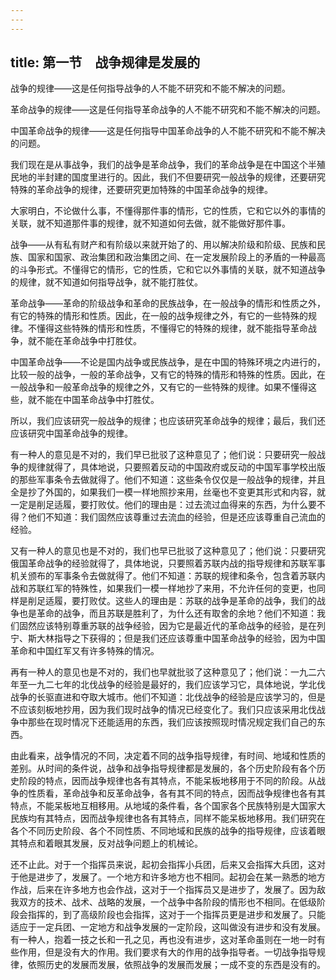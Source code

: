 ```yaml
---
---
---
```

title: 第一节　战争规律是发展的
---




战争的规律——这是任何指导战争的人不能不研究和不能不解决的问题。

革命战争的规律——这是任何指导革命战争的人不能不研究和不能不解决的问题。

中国革命战争的规律——这是任何指导中国革命战争的人不能不研究和不能不解决的问题。



我们现在是从事战争，我们的战争是革命战争，我们的革命战争是在中国这个半殖民地的半封建的国度里进行的。因此，我们不但要研究一般战争的规律，还要研究特殊的革命战争的规律，还要研究更加特殊的中国革命战争的规律。

大家明白，不论做什么事，不懂得那件事的情形，它的性质，它和它以外的事情的关联，就不知道那件事的规律，就不知道如何去做，就不能做好那件事。

战争——从有私有财产和有阶级以来就开始了的、用以解决阶级和阶级、民族和民族、国家和国家、政治集团和政治集团之间、在一定发展阶段上的矛盾的一种最高的斗争形式。不懂得它的情形，它的性质，它和它以外事情的关联，就不知道战争的规律，就不知道如何指导战争，就不能打胜仗。

革命战争——革命的阶级战争和革命的民族战争，在一般战争的情形和性质之外，有它的特殊的情形和性质。因此，在一般的战争规律之外，有它的一些特殊的规律。不懂得这些特殊的情形和性质，不懂得它的特殊的规律，就不能指导革命战争，就不能在革命战争中打胜仗。

中国革命战争——不论是国内战争或民族战争，是在中国的特殊环境之内进行的，比较一般的战争，一般的革命战争，又有它的特殊的情形和特殊的性质。因此，在一般战争和一般革命战争的规律之外，又有它的一些特殊的规律。如果不懂得这些，就不能在中国革命战争中打胜仗。

所以，我们应该研究一般战争的规律；也应该研究革命战争的规律；最后，我们还应该研究中国革命战争的规律。

有一种人的意见是不对的，我们早已批驳了这种意见了；他们说：只要研究一般战争的规律就得了，具体地说，只要照着反动的中国政府或反动的中国军事学校出版的那些军事条令去做就得了。他们不知道：这些条令仅仅是一般战争的规律，并且全是抄了外国的，如果我们一模一样地照抄来用，丝毫也不变更其形式和内容，就一定是削足适履，要打败仗。他们的理由是：过去流过血得来的东西，为什么要不得？他们不知道：我们固然应该尊重过去流血的经验，但是还应该尊重自己流血的经验。

又有一种人的意见也是不对的，我们也早已批驳了这种意见了；他们说：只要研究俄国革命战争的经验就得了，具体地说，只要照着苏联内战的指导规律和苏联军事机关颁布的军事条令去做就得了。他们不知道：苏联的规律和条令，包含着苏联内战和苏联红军的特殊性，如果我们一模一样地抄了来用，不允许任何的变更，也同样是削足适履，要打败仗。这些人的理由是：苏联的战争是革命的战争，我们的战争也是革命的战争，而且苏联是胜利了，为什么还有取舍的余地？他们不知道：我们固然应该特别尊重苏联的战争经验，因为它是最近代的革命战争的经验，是在列宁、斯大林指导之下获得的；但是我们还应该尊重中国革命战争的经验，因为中国革命和中国红军又有许多特殊的情况。

再有一种人的意见也是不对的，我们也早就批驳了这种意见了；他们说：一九二六年至一九二七年的北伐战争的经验是最好的，我们应该学习它，具体地说，学北伐战争的长驱直进和夺取大城市。他们不知道：北伐战争的经验是应该学习的，但是不应该刻板地抄用，因为我们现时战争的情况已经变化了。我们只应该采用北伐战争中那些在现时情况下还能适用的东西，我们应该按照现时情况规定我们自己的东西。

由此看来，战争情况的不同，决定着不同的战争指导规律，有时间、地域和性质的差别。从时间的条件说，战争和战争指导规律都是发展的，各个历史阶段有各个历史阶段的特点，因而战争规律也各有其特点，不能呆板地移用于不同的阶段。从战争的性质看，革命战争和反革命战争，各有其不同的特点，因而战争规律也各有其特点，不能呆板地互相移用。从地域的条件看，各个国家各个民族特别是大国家大民族均有其特点，因而战争规律也各有其特点，同样不能呆板地移用。我们研究在各个不同历史阶段、各个不同性质、不同地域和民族的战争的指导规律，应该着眼其特点和着眼其发展，反对战争问题上的机械论。

还不止此。对于一个指挥员来说，起初会指挥小兵团，后来又会指挥大兵团，这对于他是进步了，发展了。一个地方和许多地方也不相同。起初会在某一熟悉的地方作战，后来在许多地方也会作战，这对于一个指挥员又是进步了，发展了。因为敌我双方的技术、战术、战略的发展，一个战争中各阶段的情形也不相同。在低级阶段会指挥的，到了高级阶段也会指挥，这对于一个指挥员更是进步和发展了。只能适应于一定兵团、一定地方和战争发展的一定阶段，这叫做没有进步和没有发展。有一种人，抱着一技之长和一孔之见，再也没有进步，这对革命虽则在一地一时有些作用，但是没有大的作用。我们要求有大的作用的战争指导者。一切战争指导规律，依照历史的发展而发展，依照战争的发展而发展；一成不变的东西是没有的。